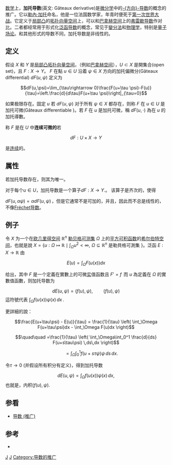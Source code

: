 [[数学|数学]]上，'''加托导数'''(英文: Gâteaux derivative)是[[微分学|微分学]]中的[[方向导数|-{方向}-导数]]的概念的推广。它以[[勒內·加托|勒內·加托]]命名，他是一位法国数学家，年青时便死于[[第一次世界大战|第一次世界大战]]。它定义于[[局部凸|局部凸]]的[[拓扑向量空间|拓扑向量空间]]上，可以和[[巴拿赫空间|巴拿赫空间]]上的[[弗雷歇导数|弗雷歇导数]]作对比。二者都经常用于形式化[[泛函导数|泛函导数]]的概念，常见于[[變分法|變分法]]和[[物理学|物理学]]，特别是[[量子场论|量子场论]]。和其他形式的导数不同，加托导数是非线性的。

== 定义 ==
假设 <math>X</math> 和 <math>Y</math> 是[[局部凸|局部凸]][[拓扑向量空间|拓扑向量空间]]，（例如[[巴拿赫空间|巴拿赫空间]]），<math>U\subset X</math> 是開集合(open set)，且 <math> F:X\rightarrow Y</math>。 
<math>F</math> 在點 <math>u\in U</math> 沿着 <math>\psi\in X</math> 方向的加托偏微分(Gâteaux differential) <math>dF(u,\psi)</math> 定义为

:<math>
dF(u,\psi)=\lim_{\tau\rightarrow 0}\frac{F(u+\tau \psi)-F(u)}{\tau}=\left.\frac{d}{d\tau}F(u+\tau \psi)\right|_{\tau=0} 
</math>

如果极限存在。固定 <math>u</math> 若 <math>dF(u,\psi)</math> 对于所有 <math>\psi \in X</math> 都存在，则称 <math>F</math> 在 <math>u\in U</math> 是加托可微(Gâteaux differentiable )。若 <math>F</math> 在 <math>u</math> 是加托可微，稱 <math>dF(u, \cdot)</math> 為在 <math>u</math> 的加托導數。

称 <math>F</math> 是在 <math>U</math> 中'''连续可微的'''若

:<math>dF:U\times X \rightarrow Y</math> 

是[[连续|连续]]的。

== 属性 ==
若加托导数存在，则其为唯一。

对于每个<math>u\in U</math>，加托导数是一个算子<math>dF:X\rightarrow Y.</math>。
该算子是齐次的，使得

<math>dF(u,\alpha\psi)=\alpha dF(u,\psi)\,</math>，但是它通常不是可加的，并且，因此而不总是线性的，不像[[Fréchet导数|Fréchet导数]]。

== 例子 ==
令 <math>X</math> 为一个在[[欧几里得空间|欧几里得空间]] <math>\mathbb{R}^n</math> [[勒贝格可测集|勒贝格可测集]]  <math>\Omega</math> 上的[[平方可积函数|平方可积函数]]的[[希尔伯特空间|希尔伯特空间]]，也就是說 <math>X=\{u:\Omega\mapsto \mathbb{R}\mid  \int_\Omega u^2<\infty,\,\, \Omega\subseteq \mathbb{R}^n </math> 是勒貝格可測集  <math>\}</math>。泛函 <math>E:X\rightarrow \mathbb{R}</math> 由

:<math> E(u)=\int_\Omega F\left( u(x) \right)dx </math> 

给出，其中 <math>F</math> 是一个定義在實數上的可微[[实数|实]]值函数且 <math>F'=f\,</math> 而 <math>u</math> 為定義在 <math>\Omega</math> 的實數值函數，则加托导数为
:<math>
dE(u,\psi)=(f(u),\psi),\quad\quad(f(u),\psi)</math> 這符號代表 <math>\int_\Omega f(u(x))\psi(x) \,dx\,</math>.

更詳細的說：

:<math>
\frac{E(u+\tau\psi) - E(u)}{\tau} = \frac{1}{\tau} \left( \int_\Omega F(u+\tau\psi)dx - \int_\Omega F(u)dx \right)
</math>
:<math>
\quad\quad =\frac{1}{\tau} \left( \int_\Omega\int_0^1 \frac{d}{ds} F(u+s\tau\psi) \,ds\,dx \right)
</math>
:<math>
\quad \quad =\int_\Omega\int_0^1 f(u+s\tau\psi)\psi \,ds\,dx.
</math>

令<math>\tau\rightarrow 0</math> (并假设所有积分有定义)，得到加托导数
:<math>dE(u,\psi)=\int_\Omega f(u(x))\psi(x) \,dx,</math>
也就是，内积<math>(f(u),\psi).\,</math>

== 参看 ==
* [[导数_(推广)|导数 (推广)]]

== 参考 ==
* {{cite web | author = R Gâteaux | title = Sur les fonctionnelles continues et les fonctionnelles analytiques | url = http://gallica.bnf.fr/ | work = Comptes rendus de l'académie des sciences, Paris, Vol. 157 (1913) | pages = 325-327 | accessdate = 2006-07-30 | language = fr | archive-date = 2016-12-18 | archive-url = https://web.archive.org/web/20161218172021/http://gallica.bnf.fr/ | dead-url = no }}
{{泛函分析}}
[[Category:泛函分析|J]]
[[Category:拓撲向量空間|J]]
[[Category:导数的推广|Category:导数的推广]]